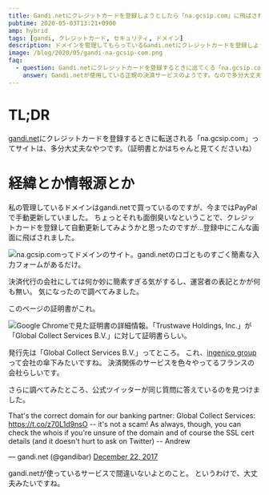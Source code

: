 ```yaml
---
title: Gandi.netにクレジットカードを登録しようとしたら「na.gcsip.com」に飛ばされた
pubtime: 2020-05-03T13:21+0900
amp: hybrid
tags: [gandi, クレジットカード, セキュリティ, ドメイン]
description: ドメインを管理してもらっているGandi.netにクレジットカードを登録しようとしたところ、「na.gcsip.com」というドメインに転送されました。運営者の表記が無くて怪しかったので、少し調べてみました。どうやら、大丈夫なサイトみたいです。
image: /blog/2020/05/gandi-na-gcsip-com.png
faq:
  - question: Gandi.netにクレジットカードを登録するときに出てくる「na.gcsip.com」は安全？
    answer: Gandi.netが使用している正規の決済サービスのようです。なので多分大丈夫。
---
```


# TL;DR

[gandi.net](https://gandi.net)にクレジットカードを登録するときに転送される「na.gcsip.com」ってサイトは、多分大丈夫なやつです。（証明書とかはちゃんと見てくださいね）


# 経緯とか情報源とか

私の管理しているドメインはgandi.netで買っているのですが、今まではPayPalで手動更新していました。
ちょっとそれも面倒臭いなということで、クレジットカードを登録して自動更新してみようかと思ったのですが…登録中にこんな画面に飛ばされました。

![na.gcsip.comってドメインのサイト。gandi.netのロゴとものすごく簡素な入力フォームがあるだけ。](/blog/2020/05/gandi-na-gcsip-com.png "512x512")

決済代行の会社にしては何か妙に簡素すぎる気がするし、運営者の表記とかが何も無い。
気になったので調べてみました。

このページの証明書がこれ。

![Google Chromeで見た証明書の詳細情報。「Trustwave Holdings, Inc.」が「Global Collect Services B.V.」に対して証明書らしい。](/blog/2020/05/na-gcsip-com-certificate.png "512x631")

発行先は「Global Collect Services B.V.」ってところ。
これ、[ingenico group](https://www.ingenico.com/)って会社の傘下みたいですね。
決済関係のサービスを色々やってるフランスの会社らしいです。

さらに調べてみたところ、公式ツイッターが同じ質問に答えているのを見つけました。

<Tweet id="944301531863617536">
    <p lang="en" dir="ltr">That&#39;s the correct domain for our banking partner: Global Collect Services: <a href="https://t.co/z70L1d9nsO">https://t.co/z70L1d9nsO</a> -- it&#39;s not a scam! As always, though, you can check the whois if you&#39;re unsure of the domain and of course the SSL cert details (and it doesn&#39;t hurt to ask on Twitter) -- Andrew</p>&mdash; gandi.net (@gandibar) <a href="https://twitter.com/gandibar/status/944301531863617536?ref_src=twsrc%5Etfw">December 22, 2017</a>
</Tweet>

gandi.netが使っているサービスで間違いないよとのこと。
というわけで、大丈夫みたいですね。
